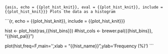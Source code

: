 ```{asis, echo = {{plot_hist_knit}}, eval = {{plot_hist_knit}}, include = {{plot_hist_knit}}}
Plots the data as a histogram
```

```{r, echo = {{plot_hist_knit}}, include = {{plot_hist_knit}}}

hist <- plot_hist(ras,{{hist_bins}})
#hist_cols <- brewer.pal({{hist_bins}}, "{{hist_pal}}")

plot(hist,freq=F,main='',xlab = "{{hist_name}}",ylab='Frequency (%)')
```
